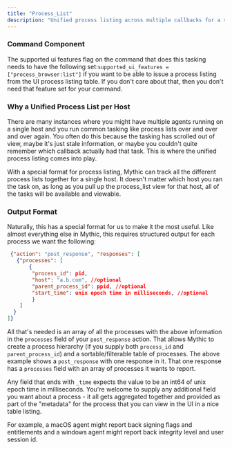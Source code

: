 ```yaml
---
title: "Process_List"
description: "Unified process listing across multiple callbacks for a single host"
---
```


### Command Component

The supported ui features flag on the command that does this tasking needs to have the following set:`supported_ui_features = ["process_browser:list"]` if you want to be able to issue a process listing from the UI process listing table. If you don't care about that, then you don't need that feature set for your command.

### Why a Unified Process List per Host

There are many instances where you might have multiple agents running on a single host and you run common tasking like process lists over and over and over again. You often do this because the tasking has scrolled out of view, maybe it's just stale information, or maybe you couldn't quite remember which callback actually had that task. This is where the unified process listing comes into play.

With a special format for process listing, Mythic can track all the different process lists together for a single host. It doesn't matter which host you ran the task on, as long as you pull up the process\_list view for that host, all of the tasks will be available and viewable.

### Output Format

Naturally, this has a special format for us to make it the most useful. Like almost everything else in Mythic, this requires structured output for each process we want the following:

```json
 {"action": "post_response", "responses": [
   {"processes": [
       {
        "process_id": pid,
        "host": "a.b.com", //optional
        "parent_process_id": ppid, //optional
        "start_time": unix epoch time in milliseconds, //optional
        }
    ]
  }
]}
```

All that's needed is an array of all the processes with the above information in the `processes` field of your `post_response` action. That allows Mythic to create a process hierarchy (if you supply both `process_id` and `parent_process_id`) and a sortable/filterable table of processes. The above example shows a `post_response` with one response in it. That one response has a `processes` field with an array of processes it wants to report.

Any field that ends with `_time` expects the value to be an int64 of unix epoch time in milliseconds. You're welcome to supply any additional field you want about a process - it all gets aggregated together and provided as part of the "metadata" for the process that you can view in the UI in a nice table listing.

For example, a macOS agent might report back signing flags and entitlements and a windows agent might report back integrity level and user session id.
